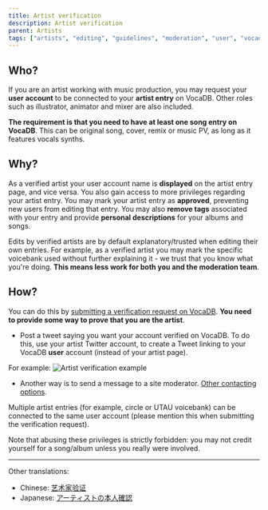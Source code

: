 ---
title: Artist verification
description: Artist verification
parent: Artists
tags: ["artists", "editing", "guidelines", "moderation", "user", "vocadb"]
---

## Who?

If you are an artist working with music production, you may request your
**user account** to be connected to your **artist entry** on VocaDB.
Other roles such as illustrator, animator and mixer are also included.

**The requirement is that you need to have at least one song entry on
VocaDB**. This can be original song, cover, remix or music PV, as long
as it features vocals synths.

## Why?

As a verified artist your user account name is **displayed** on the
artist entry page, and vice versa. You also gain access to more
privileges regarding your artist entry. You may mark your artist entry
as **approved**, preventing new users from editing that entry. You may
also **remove tags** associated with your entry and provide **personal
descriptions** for your albums and songs.

Edits by verified artists are by default explanatory/trusted when
editing their own entries. For example, as a verified artist you may
mark the specific voicebank used without further explaining it - we
trust that you know what you\'re doing. **This means less work for both
you and the moderation team**.

## How?

You can do this by
[submitting a verification request on VocaDB](https://vocadb.net/User/RequestVerification).
**You need to provide some way to prove that you are the artist**.

- Post a tweet saying you want your account verified on VocaDB. To do this, use your artist Twitter account, to create a Tweet linking to your VocaDB **user** account (instead of your artist page).

For example: ![Artist verification example](/images/verification.PNG "Artist verification example")

- Another way is to send a message to a site moderator. [Other contacting options](/docs/footer/contact).

Multiple artist entries (for example, circle or UTAU voicebank) can be
connected to the same user account (please mention this when submitting
the verification request).

Note that abusing these privileges is strictly forbidden: you may not
credit yourself for a song/album unless you really were involved.

---

Other translations:

- Chinese: [艺术家验证](/docs/chinese/artist-verification-chinese)
- Japanese:
  [アーティストの本人確認](/docs/japanese/artist-verification-japanese)
